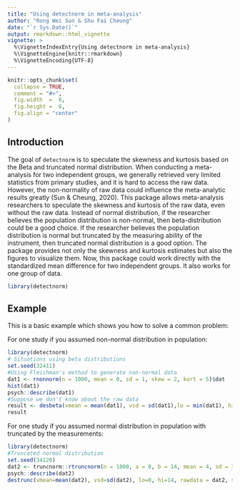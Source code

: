 ```yaml
---
title: "Using detectnorm in meta-analysis"
author: "Rong Wei Sun & Shu Fai Cheung"
date: "`r Sys.Date()`"
output: rmarkdown::html_vignette
vignette: >
  %\VignetteIndexEntry{Using detectnorm in meta-analysis}
  %\VignetteEngine{knitr::rmarkdown}
  %\VignetteEncoding{UTF-8}
---
```


```r
knitr::opts_chunk$set(
  collapse = TRUE,
  comment = "#>",
  fig.width  =  6,
  fig.height =  6,
  fig.align = "center"
)
```

## Introduction
The goal of `detectnorm` is to speculate the skewness and kurtosis based on the Beta and truncated normal distribution. When conducting a meta-analysis for two independent groups, we generally retrieved very limited statistics from primary studies, and it is hard to access the raw data. However, the non-normality of raw data could influence the meta-analytic results greatly (Sun & Cheung, 2020). This package allows meta-analysis researchers to speculate the skewness and kurtosis of the raw data, even without the raw data. Instead of normal distribution, if the researcher believes the population distribution is non-normal, then beta-distribution could be a good choice. If the researcher believes the population distribution is normal but truncated by the measuring ability of the instrument, then truncated normal distribution is a good option. 
The package provides not only the skewness and kurtosis estimates but also the figures to visualize them. Now, this package could work directly with the standardized mean difference for two independent groups. It also works for one group of data. 

```r
library(detectnorm)
```

## Example

This is a basic example which shows you how to solve a common problem:

For one study if you assumed non-normal distribution in population: 
```r
library(detectnorm)
# Situations using beta distributions
set.seed(32411)
#Using Fleishman's method to generate non-normal data
dat1 <- rnonnorm(n = 1000, mean = 0, sd = 1, skew = 2, kurt = 5)$dat
hist(dat1)
psych::describe(dat1)
#Suppose we don't know about the raw data
result <- desbeta(vmean = mean(dat1), vsd = sd(dat1),lo = min(dat1), hi = max(dat1), showFigure = TRUE, rawdata = dat1)
result
```

For one study if you assumed normal distribution in population with truncated by the measurements: 
```r
library(detectnorm)
#Truncated normal distribution
set.seed(34120)
dat2 <- truncnorm::rtruncnorm(n = 1000, a = 0, b = 14, mean = 4, sd = 3)
psych::describe(dat2)
destrunc(vmean=mean(dat2), vsd=sd(dat2), lo=0, hi=14, rawdata = dat2, showFigure = TRUE)
```



